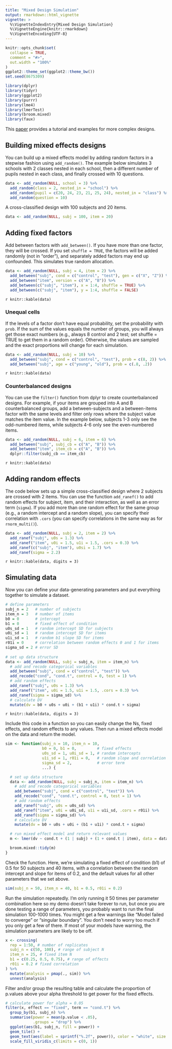 ```yaml
---
title: "Mixed Design Simulation"
output: rmarkdown::html_vignette
vignette: >
  %\VignetteIndexEntry{Mixed Design Simulation}
  %\VignetteEngine{knitr::rmarkdown}
  %\VignetteEncoding{UTF-8}
---
```


```r
knitr::opts_chunk$set(
  collapse = TRUE,
  comment = "#>",
  out.width = "100%"
)
ggplot2::theme_set(ggplot2::theme_bw())
set.seed(8675309)
```

```r
library(dplyr)
library(tidyr)
library(ggplot2)
library(purrr)
library(lme4)
library(lmerTest)
library(broom.mixed)
library(faux)
```

This [paper](https://osf.io/3cz2e/) provides a tutorial and examples for more complex designs. 

## Building mixed effects designs

You can build up a mixed effects model by adding random factors in a stepwise fashion using `add_random()`. The example below simulates 3 schools with 2 classes nested in each school, then a different number of pupils nested in each class, and finally crossed with 10 questions.

```r
data <- add_random(NULL, school = 3) %>%
  add_random(class = 2, nested_in = "school") %>%
  add_random(pupil = c(20, 24, 23, 21, 25, 24), nested_in = "class") %>%
  add_random(question = 10)
```

A cross-classified design with 100 subjects and 20 items.

```r
data <- add_random(NULL, subj = 100, item = 20)
```


## Adding fixed factors

Add between factors with `add_between()`. If you have more than one factor, they will be crossed. If you set `shuffle = TRUE`, the factors will be added randomly (not in "order"), and separately added factors may end up confounded. This simulates true random allocation.

```r
data <- add_random(NULL, subj = 4, item = 2) %>%
  add_between("subj", cond = c("control", "test"), gen = c("X", "Z")) %>%
  add_between("item", version = c("A", "B")) %>%
  add_between(c("subj", "item"), x = 1:4, shuffle = TRUE) %>%
  add_between(c("subj", "item"), y = 1:4, shuffle = FALSE)
```

`r knitr::kable(data)`

### Unequal cells

If the levels of a factor don't have equal probability, set the probability with `prob`. If the sum of the values equals the number of groups, you will always get those exact numbers (e.g., always 8 control and 2 test; set shuffle = TRUE to get them in a random order). Otherwise, the values are sampled and the exact proportions will change for each simulation.

```r
data <- add_random(NULL, subj = 10) %>%
  add_between("subj", cond = c("control", "test"), prob = c(8, 2)) %>%
  add_between("subj", age = c("young", "old"), prob = c(.8, .2))
```

`r knitr::kable(data)`

### Counterbalanced designs

You can use the `filter()` function from dplyr to create counterbalanced designs. For example, if your items are grouped into A and B counterbalanced groups, add a between-subjects and a between-items factor with the same levels and filter only rows where the subject value matches the item value. In the example below, subjects 1-3 only see the odd-numbered items, while subjects 4-6 only see the even-numbered items.

```r
data <- add_random(NULL, subj = 6, item = 6) %>%
  add_between("subj", subj_cb = c("A", "B")) %>%
  add_between("item", item_cb = c("A", "B")) %>%
  dplyr::filter(subj_cb == item_cb)
```

`r knitr::kable(data)`

## Adding random effects

The code below sets up a simple cross-classified design where 2 subjects are crossed with 2 items. You can use the function `add_ranef()` to add random effects for subject, item, and their interaction, as well as an error term (`sigma`). If you add more than one random effect for the same group (e.g., a random intercept and a random slope), you can specify their correlation with `.cors` (you can specify correlations in the same way as for `rnorm_multi()`).

```r
data <- add_random(NULL, subj = 2, item = 2) %>%
  add_ranef("subj", u0s = 1.3) %>%
  add_ranef("item", u0i = 1.5, u1i = 1.5, .cors = 0.3) %>%
  add_ranef(c("subj", "item"), u0si = 1.7) %>%
  add_ranef(sigma = 2.2)
```

`r knitr::kable(data, digits = 3)`


## Simulating data

Now you can define your data-generating parameters and put everything together to simulate a dataset. 


```r
# define parameters
subj_n = 2   # number of subjects
item_n = 3   # number of items
b0 = 0       # intercept
b1 = 0       # fixed effect of condition
u0s_sd = 1   # random intercept SD for subjects
u0i_sd = 1   # random intercept SD for items
u1i_sd = 1   # random b1 slope SD for items
r01i = 0     # correlation between random effects 0 and 1 for items
sigma_sd = 2 # error SD
  
# set up data structure
data <- add_random(NULL, subj = subj_n, item = item_n) %>%
  # add and recode categorical variables
  add_between("subj", cond = c("control", "test")) %>%
  add_recode("cond", "cond.t", control = 0, test = 1) %>%
  # add random effects 
  add_ranef("subj", u0s = 1.3) %>%
  add_ranef("item", u0i = 1.5, u1i = 1.5, .cors = 0.3) %>%
  add_ranef(sigma = sigma_sd) %>%
  # calculate DV
  mutate(dv = b0 + u0s + u0i + (b1 + u1i) * cond.t + sigma)
```

`r knitr::kable(data, digits = 3)`


Include this code in a function so you can easily change the Ns, fixed effects, and random effects to any values. Then run a mixed effects model on the data and return the model.

```r
sim <- function(subj_n = 10, item_n = 10,
                b0 = 0, b1 = 0,         # fixed effects 
                u0s_sd = 1, u0i_sd = 1, # random intercepts
                u1i_sd = 1, r01i = 0,   # random slope and correlation
                sigma_sd = 2,           # error term
                ...) {

  # set up data structure
  data <- add_random(NULL, subj = subj_n, item = item_n) %>%
    # add and recode categorical variables
    add_between("subj", cond = c("control", "test")) %>%
    add_recode("cond", "cond.t", control = 0, test = 1) %>%
    # add random effects 
    add_ranef("subj", u0s = u0s_sd) %>%
    add_ranef("item", u0i = u0i_sd, u1i = u1i_sd, .cors = r01i) %>%
    add_ranef(sigma = sigma_sd) %>%
    # calculate DV
    mutate(dv = b0 + u0s + u0i + (b1 + u1i) * cond.t + sigma)

  # run mixed effect model and return relevant values
  m <- lmer(dv ~ cond.t + (1 | subj) + (1 + cond.t | item), data = data)

  broom.mixed::tidy(m)
}
```

Check the function. Here, we're simulating a fixed effect of condition (b1) of 0.5 for 50 subjects and 40 items, with a correlation between the random intercept and slope for items of 0.2, and the default values for all other parameters that we set above.

```r
sim(subj_n = 50, item_n = 40, b1 = 0.5, r01i = 0.2)
```

Run the simulation repeatedly. I'm only running it 50 times per parameter combination here so my demo doesn't take forever to run, but once you are done testing a range of parameters, you probably want to run the final simulation 100-1000 times. You might get a few warnings like "Model failed to converge" or "singular boundary". You don't need to worry too much if you only get a few of there. If most of your models have warning, the simulation parameters are likely to be off.

```r
x <- crossing(
  rep = 1:50, # number of replicates
  subj_n = c(50, 100), # range of subject N
  item_n = 25, # fixed item N
  b1 = c(0.25, 0.5, 0.75), # range of effects
  r01i = 0.2 # fixed correlation
) %>%
  mutate(analysis = pmap(., sim)) %>%
  unnest(analysis)
```


Filter and/or group the resulting table and calculate the proportion of p.values above your alpha threshold to get power for the fixed effects.

```r
# calculate power for alpha = 0.05
filter(x, effect == "fixed", term == "cond.t") %>%
  group_by(b1, subj_n) %>% 
  summarise(power = mean(p.value < .05), 
            .groups = "drop") %>%
  ggplot(aes(b1, subj_n, fill = power)) +
  geom_tile() +
  geom_text(aes(label = sprintf("%.2f", power)), color = "white", size = 10) +
  scale_fill_viridis_c(limits = c(0, 1))
```

